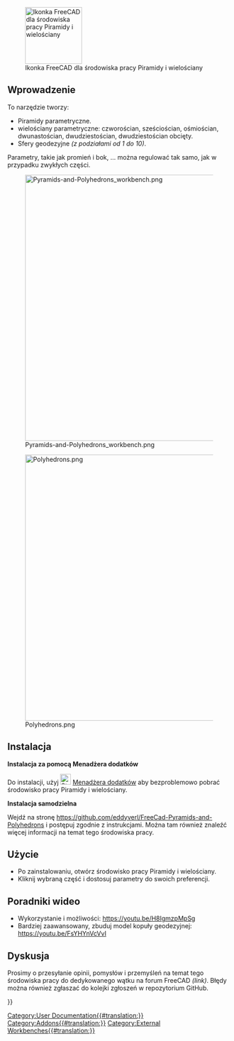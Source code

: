 <languages/>

[[Image:Pyramids-and-Polyhedrons_workbench_icon.svg|thumb|128px|Ikonka FreeCAD dla środowiska pracy Piramidy i wielościany]]

{{TOCright}}

<span id="Introduction"></span>
==Wprowadzenie==

To narzędzie tworzy: 
* Piramidy parametryczne.
* wielościany parametryczne: czworościan, sześciościan, ośmiościan, dwunastościan, dwudziestościan, dwudziestościan obcięty.
* Sfery geodezyjne ''(z podziałami od 1 do 10)''.

Parametry, takie jak promień i bok, ... można regulować tak samo, jak w przypadku zwykłych części.

[[Image:Pyramids-and-Polyhedrons_workbench.png|600px]]

[[Image:Polyhedrons.png|600px]]

<span id="Installation"></span>
==Instalacja==

<b>Instalacja za pomocą Menadżera dodatków</b>

Do instalacji, użyj [[Image:Std_AddonMgr.svg|24px]] [[Std_AddonMgr/pl|Menadżera dodatków]] aby bezproblemowo pobrać środowisko pracy Piramidy i wielościany.

<b>Instalacja samodzielna</b>

Wejdź na stronę https://github.com/eddyverl/FreeCad-Pyramids-and-Polyhedrons i postępuj zgodnie z instrukcjami. Można tam również znaleźć więcej informacji na temat tego środowiska pracy.

<span id="Usage"></span>
==Użycie==

* Po zainstalowaniu, otwórz środowisko pracy Piramidy i wielościany.
* Kliknij wybraną część i dostosuj parametry do swoich preferencji.

<span id="Tutorials_on_youtube"></span>
==Poradniki wideo==

* Wykorzystanie i możliwości: https://youtu.be/H8IgmzpMpSg
* Bardziej zaawansowany, zbuduj model kopuły geodezyjnej: https://youtu.be/FsYHYnVcVvI

<span id="Discussion"></span>
==Dyskusja==

Prosimy o przesyłanie opinii, pomysłów i przemyśleń na temat tego środowiska pracy do dedykowanego wątku na forum FreeCAD ''(link)''. Błędy można również zgłaszać do kolejki zgłoszeń w repozytorium GitHub.


{{Userdocnavi{{#translation:}}}}
[[Category:User Documentation{{#translation:}}]]
[[Category:Addons{{#translation:}}]]
[[Category:External Workbenches{{#translation:}}]]